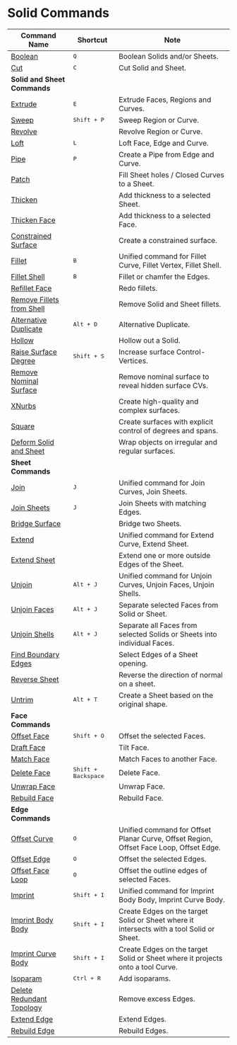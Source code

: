 # Solid Commands

| Command Name                                                 | Shortcut                     | Note                                                                                     |
| ------------------------------------------------------------ | ---------------------------- | ---------------------------------------------------------------------------------------- |
| [Boolean](/solid/boolean)                                     | <kbd>Q</kbd>                 | Boolean Solids and/or Sheets.                                                             |
| [Cut](/solid/cut)                                             | <kbd>C</kbd>                 | Cut Solid and Sheet.                                                                      |
| **Solid and Sheet Commands**                                 |                              |                                                                                          |
| [Extrude](/solid/extrude)                                     | <kbd>E</kbd>                 | Extrude Faces, Regions and Curves.                                                        |
| [Sweep](/solid/sweep)                                         | <kbd>Shift + P</kbd>         | Sweep Region or Curve.                                                                    |
| [Revolve](/solid/revolve)                                     |                              | Revolve Region or Curve.                                                                  |
| [Loft](/solid/loft)                                           | <kbd>L</kbd>                 | Loft Face, Edge and Curve.                                                                |
| [Pipe](/solid/pipe)                                           | <kbd>P</kbd>                 | Create a Pipe from Edge and Curve.                                                        |
| [Patch](/solid/patch)                                         |                              | Fill Sheet holes / Closed Curves to a Sheet.                                              |
| [Thicken](/solid/thicken)                                     |                              | Add thickness to a selected Sheet.                                                       |
| [Thicken Face](/solid/thicken-face)                           |                              | Add thickness to a selected Face.                                                        |
| [Constrained Surface](/solid/constrained-surface)             |                              | Create a constrained surface.                                                             |
| [Fillet](/solid/fillet)                                       | <kbd>B</kbd>                 | Unified command for Fillet Curve, Fillet Vertex, Fillet Shell.                            |
| [Fillet Shell](/solid/fillet-shell)                           | <kbd>B</kbd>                 | Fillet or chamfer the Edges.                                                              |
| [Refillet Face](/solid/refillet-face)                         |                              | Redo fillets.                                                                             |
| [Remove Fillets from Shell](/solid/remove-fillets-from-shell) |                              | Remove Solid and Sheet fillets.                                                           |
| [Alternative Duplicate](/solid/alternative-duplicate)         | <kbd>Alt + D</kbd>           | Alternative Duplicate.                                                                    |
| [Hollow](/solid/hollow)                                       |                              | Hollow out a Solid.                                                                       |
| [Raise Surface Degree](/solid/raise-surface-degree)           | <kbd>Shift + S</kbd>        | Increase surface Control-Vertices.                                                  |
| [Remove Nominal Surface](/solid/remove-nominal-surface)       |                              | Remove nominal surface to reveal hidden surface CVs.                               |
| [XNurbs](/solid/xnurbs)                                       |                               | Create high-quality and complex surfaces.                                               |
| [Square](/solid/square)                                       |                               | Create surfaces with explicit control of degrees and spans.                              |
| [Deform Solid and Sheet](/solid/deform-solid-and-sheet)       |                               | Wrap objects on irregular and regular surfaces.                                           |
| **Sheet Commands**                                           |                              |                                                                                          |
| [Join](/solid/join)                                           | <kbd>J</kbd>                 | Unified command for Join Curves, Join Sheets.                                            |
| [Join Sheets](/solid/join-sheets)                             | <kbd>J</kbd>                 | Join Sheets with matching Edges.                                                         |
| [Bridge Surface](/solid/bridge-surface)                       |                              | Bridge two Sheets.                                                                        |
| [Extend](/solid/extend)                                       |                              | Unified command for Extend Curve, Extend Sheet.                                           |
| [Extend Sheet](/solid/extend-sheet)                           |                              | Extend one or more outside Edges of the Sheet.                                            |
| [Unjoin](/solid/unjoin)                                       | <kbd>Alt + J</kbd>           | Unified command for Unjoin Curves, Unjoin Faces, Unjoin Shells.                          |
| [Unjoin Faces](/solid/unjoin-faces)                           | <kbd>Alt + J</kbd>           | Separate selected Faces from Solid or Sheet.                                             |
| [Unjoin Shells](/solid/unjoin-shells)                         | <kbd>Alt + J</kbd>           | Separate all Faces from selected Solids or Sheets into individual Faces.                 |
| [Find Boundary Edges](/solid/find-boundary-edges)             |                              | Select Edges of a Sheet opening.                                                          |
| [Reverse Sheet](/solid/reverse-sheet)                         |                              | Reverse the direction of normal on a sheet.                                               |
| [Untrim](/solid/untrim)                                       | <kbd>Alt + T</kbd>           | Create a Sheet based on the original shape.                                               |
| **Face Commands**                                            |                              |                                                                                          |
| [Offset Face](/solid/offset-face)                             | <kbd>Shift + O</kbd>         |  Offset the selected Faces.                                                                |
| [Draft Face](/solid/draft-face)                               |                              | Tilt Face.                                                                                |
| [Match Face](/solid/match-face)                               |                              | Match Faces to another Face.                                                              |
| [Delete Face](/solid/delete-face)                             | <kbd>Shift + Backspace</kbd> | Delete Face.                                                                              |
| [Unwrap Face](/solid/unwrap-face)                             |                              | Unwrap Face.                                                                              |
| [Rebuild Face](/solid/rebuild-face)                           |                              | Rebuild Face.                                                                              |
| **Edge Commands**                                            |                              |                                                                                          |
| [Offset Curve](/solid/offset-curve)                           | <kbd>O</kbd>                 | Unified command for Offset Planar Curve, Offset Region, Offset Face Loop, Offset Edge.   |
| [Offset Edge](/solid/offset-edge)                             | <kbd>O</kbd>                 | Offset the selected Edges.                                                               |
| [Offset Face Loop](/solid/offset-face-loop)                   | <kbd>O</kbd>                 | Offset the outline edges of selected Faces.                                              |
| [Imprint](/solid/imprint)                                     | <kbd>Shift + I</kbd>         | Unified command for Imprint Body Body, Imprint Curve Body.                                |
| [Imprint Body Body](/solid/imprint-body-body)                 | <kbd>Shift + I</kbd>         | Create Edges on the target Solid or Sheet where it intersects with a tool Solid or Sheet. |
| [Imprint Curve Body](/solid/imprint-curve-body)               | <kbd>Shift + I</kbd>         | Create Edges on the target Solid or Sheet where it projects onto a tool Curve.            |
| [Isoparam](/solid/isoparam)                                   | <kbd>Ctrl + R</kbd>          | Add isoparams.                                                                    |
| [Delete Redundant Topology](/solid/delete-redundant-topology) |                              | Remove excess Edges.                                                                      |
| [Extend Edge](/solid/extend-edge)                             |                              | Extend Edges.                                                                             |
| [Rebuild Edge](/solid/rebuild-edge)                           |                              | Rebuild Edges.                                                                            |